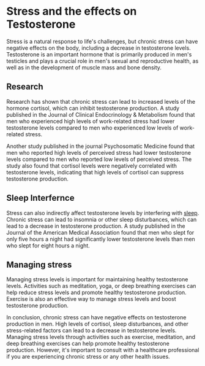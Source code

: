 
<Head>
    <title>Testosterone - Stress | Guy Guide</title>
    <meta
        name="description"
        content="How Stress impacts your Testosterone levels"
    />
    <meta
        property="og:description"
        content="Guy Guide | Testosterone - Stress"
    />
</Head>

# Stress and the effects on Testosterone

Stress is a natural response to life's challenges, but chronic stress can have negative effects on the body, including a decrease in testosterone levels. Testosterone is an important hormone that is primarily produced in men's testicles and plays a crucial role in men's sexual and reproductive health, as well as in the development of muscle mass and bone density.

## Research
Research has shown that chronic stress can lead to increased levels of the hormone cortisol, which can inhibit testosterone production. A study published in the Journal of Clinical Endocrinology & Metabolism found that men who experienced high levels of work-related stress had lower testosterone levels compared to men who experienced low levels of work-related stress.

Another study published in the journal Psychosomatic Medicine found that men who reported high levels of perceived stress had lower testosterone levels compared to men who reported low levels of perceived stress. The study also found that cortisol levels were negatively correlated with testosterone levels, indicating that high levels of cortisol can suppress testosterone production.

## Sleep Interfernce
Stress can also indirectly affect testosterone levels by interfering with [sleep](/testosterone/sleep). Chronic stress can lead to insomnia or other sleep disturbances, which can lead to a decrease in testosterone production. A study published in the Journal of the American Medical Association found that men who slept for only five hours a night had significantly lower testosterone levels than men who slept for eight hours a night.

## Managing stress
Managing stress levels is important for maintaining healthy testosterone levels. Activities such as meditation, yoga, or deep breathing exercises can help reduce stress levels and promote healthy testosterone production. Exercise is also an effective way to manage stress levels and boost testosterone production.

In conclusion, chronic stress can have negative effects on testosterone production in men. High levels of cortisol, sleep disturbances, and other stress-related factors can lead to a decrease in testosterone levels. Managing stress levels through activities such as exercise, meditation, and deep breathing exercises can help promote healthy testosterone production. However, it's important to consult with a healthcare professional if you are experiencing chronic stress or any other health issues.